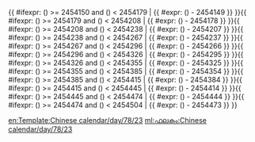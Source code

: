 <includeonly>{{ #ifexpr: ({{{1}}}) >= 2454150 and ({{{1}}}) < 2454179 | {{ #expr: ({{{1}}}) - 2454149 }} }}{{ #ifexpr: ({{{1}}}) >= 2454179 and ({{{1}}}) < 2454208 | {{ #expr: ({{{1}}}) - 2454178 }} }}{{ #ifexpr: ({{{1}}}) >= 2454208 and ({{{1}}}) < 2454238 | {{ #expr: ({{{1}}}) - 2454207 }} }}{{ #ifexpr: ({{{1}}}) >= 2454238 and ({{{1}}}) < 2454267 | {{ #expr: ({{{1}}}) - 2454237 }} }}{{ #ifexpr: ({{{1}}}) >= 2454267 and ({{{1}}}) < 2454296 | {{ #expr: ({{{1}}}) - 2454266 }} }}{{ #ifexpr: ({{{1}}}) >= 2454296 and ({{{1}}}) < 2454326 | {{ #expr: ({{{1}}}) - 2454295 }} }}{{ #ifexpr: ({{{1}}}) >= 2454326 and ({{{1}}}) < 2454355 | {{ #expr: ({{{1}}}) - 2454325 }} }}{{ #ifexpr: ({{{1}}}) >= 2454355 and ({{{1}}}) < 2454385 | {{ #expr: ({{{1}}}) - 2454354 }} }}{{ #ifexpr: ({{{1}}}) >= 2454385 and ({{{1}}}) < 2454415 | {{ #expr: ({{{1}}}) - 2454384 }} }}{{ #ifexpr: ({{{1}}}) >= 2454415 and ({{{1}}}) < 2454445 | {{ #expr: ({{{1}}}) - 2454414 }} }}{{ #ifexpr: ({{{1}}}) >= 2454445 and ({{{1}}}) < 2454474 | {{ #expr: ({{{1}}}) - 2454444 }} }}{{ #ifexpr: ({{{1}}}) >= 2454474 and ({{{1}}}) < 2454504 | {{ #expr: ({{{1}}}) - 2454473 }} }}</includeonly><noinclude>{{Chinese calendar/doc}}

[[Category:農曆模板|{{PAGENAME}}]]

[[en:Template:Chinese calendar/day/78/23]]
[[ml:ഫലകം:Chinese calendar/day/78/23]]
</noinclude>
